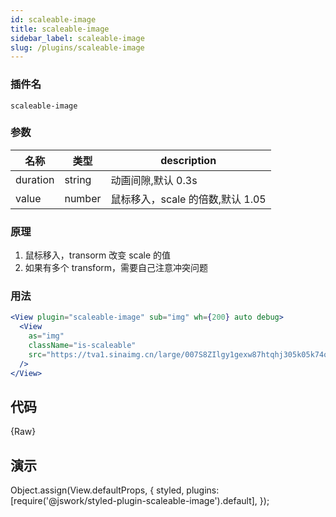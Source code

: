 ```yaml
---
id: scaleable-image
title: scaleable-image
sidebar_label: scaleable-image
slug: /plugins/scaleable-image
---
```


### 插件名

```config
scaleable-image
```

### 参数

<!-- duration: '0.3s', value: 1.05 -->

| 名称     | 类型   | description                      |
| -------- | ------ | -------------------------------- |
| duration | string | 动画间隙,默认 0.3s               |
| value    | number | 鼠标移入，scale 的倍数,默认 1.05 |

### 原理

1. 鼠标移入，transorm 改变 scale 的值
2. 如果有多个 transform，需要自己注意冲突问题

### 用法

```jsx
<View plugin="scaleable-image" sub="img" wh={200} auto debug>
  <View
    as="img"
    className="is-scaleable"
    src="https://tva1.sinaimg.cn/large/007S8ZIlgy1gexw87htqhj305k05k74o.jpg"
  />
</View>
```

## 代码


<CodeBlock className="language-jsx">{Raw}</CodeBlock>

## 演示

Object.assign(View.defaultProps, {
  styled,
  plugins: [require('@jswork/styled-plugin-scaleable-image').default],
});

<View plugin="scaleable-image" sub="img" wh={200} auto debug>
  <View
    as="img"
    className="is-scaleable"
    src="https://tva1.sinaimg.cn/large/007S8ZIlgy1gexw87htqhj305k05k74o.jpg"
  />
</View>
